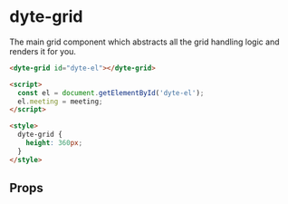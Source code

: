 # dyte-grid

The main grid component which abstracts all the grid handling logic and renders it for you.

```html
<dyte-grid id="dyte-el"></dyte-grid>

<script>
  const el = document.getElementById('dyte-el');
  el.meeting = meeting;
</script>

<style>
  dyte-grid {
    height: 360px;
  }
</style>
```

## Props

<PropsTable of="dyte-grid" />
